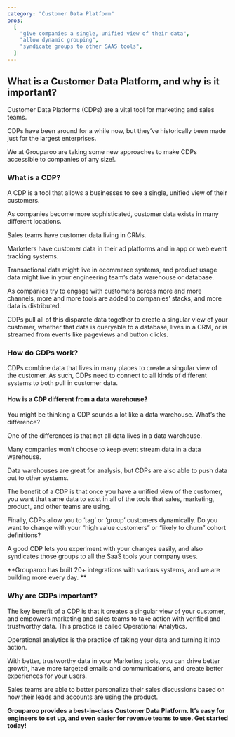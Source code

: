 ```yaml
---
category: "Customer Data Platform"
pros:
  [
    "give companies a single, unified view of their data",
    "allow dynamic grouping",
    "syndicate groups to other SAAS tools",
  ]
---
```


## What is a Customer Data Platform, and why is it important?

Customer Data Platforms (CDPs) are a vital tool for marketing and sales teams.

CDPs have been around for a while now, but they’ve historically been made just for the largest enterprises.

We at Grouparoo are taking some new approaches to make CDPs accessible to companies of any size!.

### What is a CDP?

A CDP is a tool that allows a businesses to see a single, unified view of their customers.

As companies become more sophisticated, customer data exists in many different locations.

Sales teams have customer data living in CRMs.

Marketers have customer data in their ad platforms and in app or web event tracking systems.

Transactional data might live in ecommerce systems, and product usage data might live in your engineering team’s data warehouse or database.

As companies try to engage with customers across more and more channels, more and more tools are added to companies’ stacks, and more data is distributed.

<SectionDivider
  imagePath="/images/home/bowtie.png"
  heading="Reverse ETL tools get your data from where it is to where you want it"
  width="600"
  height="303"
  content="Lorem ipsum dolor sit amet, consectetur adipiscing elit, sed do eiusmod tempor incididunt ut labore et dolore magna aliqua. Ut enim ad minim veniam, quis nostrud exercitation ullamco laboris nisi ut aliquip ex ea commodo consequat."
  imageLeft="true"
/>

CDPs pull all of this disparate data together to create a singular view of your customer, whether that data is queryable to a database, lives in a CRM, or is streamed from events like pageviews and button clicks.

### How do CDPs work?

CDPs combine data that lives in many places to create a singular view of the customer. As such, CDPs need to connect to all kinds of different systems to both pull in customer data.

#### How is a CDP different from a data warehouse?

You might be thinking a CDP sounds a lot like a data warehouse. What’s the difference?

One of the differences is that not all data lives in a data warehouse.

Many companies won’t choose to keep event stream data in a data warehouse.

Data warehouses are great for analysis, but CDPs are also able to push data out to other systems.

The benefit of a CDP is that once you have a unified view of the customer, you want that same data to exist in all of the tools that sales, marketing, product, and other teams are using.

Finally, CDPs allow you to ‘tag’ or ‘group’ customers dynamically. Do you want to change with your “high value customers” or “likely to churn” cohort definitions?

A good CDP lets you experiment with your changes easily, and also syndicates those groups to all the SaaS tools your company uses.

<SectionDivider
  imagePath="/images/home/bowtie.png"
  heading="Reverse ETL tools get your data from where it is to where you want it"
  width="600"
  height="303"
  content="Lorem ipsum dolor sit amet, consectetur adipiscing elit, sed do eiusmod tempor incididunt ut labore et dolore magna aliqua. Ut enim ad minim veniam, quis nostrud exercitation ullamco laboris nisi ut aliquip ex ea commodo consequat."
  imageLeft="true"
/>

**Grouparoo has built 20+ integrations with various systems, and we are building more every day. **

### Why are CDPs important?

The key benefit of a CDP is that it creates a singular view of your customer, and empowers marketing and sales teams to take action with verified and trustworthy data. This practice is called Operational Analytics.

Operational analytics is the practice of taking your data and turning it into action.

With better, trustworthy data in your Marketing tools, you can drive better growth, have more targeted emails and communications, and create better experiences for your users.

Sales teams are able to better personalize their sales discussions based on how their leads and accounts are using the product.

**Grouparoo provides a best-in-class Customer Data Platform. It’s easy for engineers to set up, and even easier for revenue teams to use. Get started today!**
